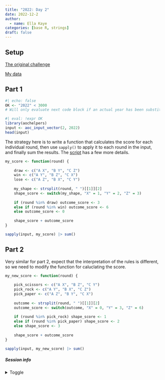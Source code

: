 ```yaml
---
title: "2022: Day 2"
date: 2022-12-2
author: 
  - name: Ella Kaye
categories: [base R, strings]
draft: false
---
```


## Setup

[The original challenge](https://adventofcode.com/2022/day/2)

[My data](input){target="_blank"}

## Part 1

```r
#| echo: false
OK <- "2022" < 3000
# Will only evaluate next code block if an actual year has been substituted for the placeholder
```


```r
#| eval: !expr OK
library(aochelpers)
input <- aoc_input_vector(2, 2022)
head(input)
```

The strategy here is to write a function that calculates the score for each individual round, 
then use `sapply()` to apply it to each round in the input, and finally sum the results.
The [script](script.R) has a few more details.

```r
my_score <- function(round) {
    
    draw <- c("A X", "B Y", "C Z")
    win <- c("A Y", "B Z", "C X")
    lose <- c("A Z", "B X", "C Y")
    
    my_shape <- strsplit(round, " ")[[1]][2]
    shape_score <- switch(my_shape, "X" = 1, "Y" = 2, "Z" = 3)
    
    if (round %in% draw) outcome_score <- 3
    else if (round %in% win) outcome_score <- 6
    else outcome_score <- 0
    
    shape_score + outcome_score
}

sapply(input, my_score) |> sum()
```

## Part 2

Very similar for part 2, expect that the interpretation of the rules is different,
so we need to modify the function for caluclating the score.

```r
my_new_score <- function(round) {
    
    pick_scissors <- c("A X", "B Z", "C Y")
    pick_rock <- c("A Y", "B X", "C Z")
    pick_paper <- c("A Z", "B Y", "C X")
    
    outcome <- strsplit(round, " ")[[1]][2]
    outcome_score <- switch(outcome, "X" = 0, "Y" = 3, "Z" = 6)
    
    if (round %in% pick_rock) shape_score <- 1
    else if (round %in% pick_paper) shape_score <- 2
    else shape_score <- 3
    
    shape_score + outcome_score
}

sapply(input, my_new_score) |> sum()
```


##### Session info {.appendix}

<details><summary>Toggle</summary>

```r
#| echo: false
library(sessioninfo)
# save the session info as an object
pkg_session <- session_info(pkgs = "attached")

# get the quarto version
quarto_version <- system("quarto --version", intern = TRUE)

# inject the quarto info
pkg_session$platform$quarto <- paste(
  system("quarto --version", intern = TRUE), 
  "@", 
  quarto::quarto_path()
  )

# print it out
pkg_session
```

</details>




